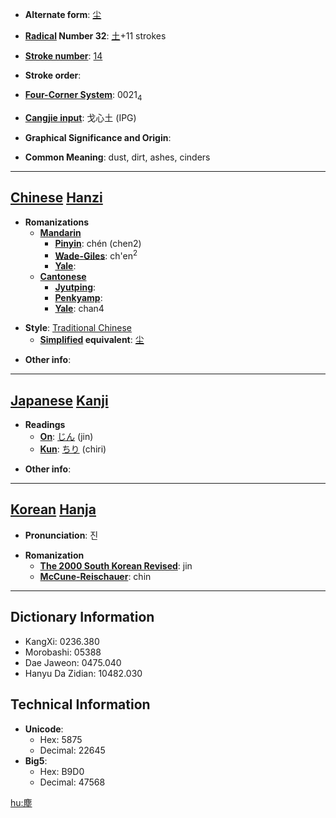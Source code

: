 * '''Alternate form''': [[尘]]

* '''[[Wiktionary:Chinese radical index| Radical]] Number 32''': [[Wiktionary:Chinese radical index 土|土]]+11 strokes

* '''[[Wiktionary:Chinese total strokes index|Stroke number]]''': [[Wiktionary:Chinese total strokes index 14|14]]

* '''Stroke order''': 

* '''[[Wiktionary:Chinese four corner index|Four-Corner System]]''': 0021<sub>4</sub>

* '''[[Wiktionary:Chinese Cangjie index|Cangjie input]]''': 戈心土 (IPG)

* '''Graphical Significance and Origin''': 

* '''Common Meaning''': dust, dirt, ashes, cinders

----

== [[Chinese]] [[Hanzi]] ==

* '''Romanizations'''
** '''[[Mandarin]]'''
*** '''[[Pinyin]]''': chén (chen2)
*** '''[[Wade-Giles]]''': ch'en<sup>2</sup>
*** '''[[Yale]]''': 
** '''[[Cantonese]]'''
*** '''[[Jyutping]]''':
*** '''[[Penkyamp]]''': 
*** '''[[Yale]]''': chan4

* '''Style''': [[Traditional Chinese]] 
** '''[[Simplified Chinese|Simplified]] equivalent''': [[尘]]

* '''Other info''': 

----

== [[Japanese]] [[Kanji]] ==

* '''Readings'''
** '''[[On]]''': [[じん]] (jin)
** '''[[Kun]]''': [[ちり]] (chiri)

* '''Other info''':  

----

== [[Korean]] [[Hanja]] ==

* '''Pronunciation''': 진

* '''Romanization'''
** '''[[The 2000 South Korean Revised Romanization|The 2000 South Korean Revised]]''': jin
** '''[[McCune-Reischauer]]''': chin

----

== Dictionary Information ==

* KangXi: 0236.380
* Morobashi: 05388
* Dae Jaweon: 0475.040
* Hanyu Da Zidian: 10482.030

== Technical Information ==

* '''Unicode''':
** Hex: 5875
** Decimal: 22645
* '''Big5''':
** Hex: B9D0
** Decimal: 47568

[[hu:塵]]
